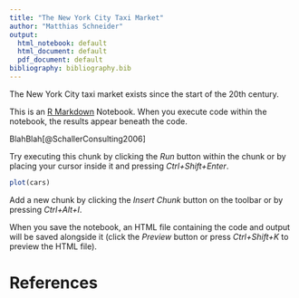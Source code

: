 ```yaml
---
title: "The New York City Taxi Market"
author: "Matthias Schneider"
output:
  html_notebook: default
  html_document: default
  pdf_document: default
bibliography: bibliography.bib
---
```


The New York City taxi market exists since the start of the 20th century. 

This is an [R Markdown](http://rmarkdown.rstudio.com) Notebook. When you execute code within the notebook, the results appear beneath the code. 

BlahBlah[@SchallerConsulting2006]

Try executing this chunk by clicking the *Run* button within the chunk or by placing your cursor inside it and pressing *Ctrl+Shift+Enter*. 

```r
plot(cars)
```

Add a new chunk by clicking the *Insert Chunk* button on the toolbar or by pressing *Ctrl+Alt+I*.

When you save the notebook, an HTML file containing the code and output will be saved alongside it (click the *Preview* button or press *Ctrl+Shift+K* to preview the HTML file).

# References